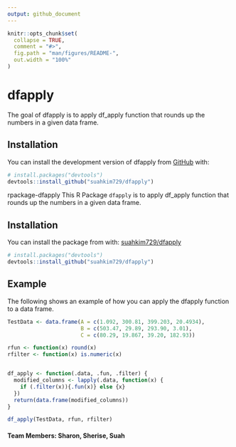 ```yaml
---
output: github_document
---
```


<!-- README.md is generated from README.Rmd. Please edit that file -->

```r
knitr::opts_chunk$set(
  collapse = TRUE,
  comment = "#>",
  fig.path = "man/figures/README-",
  out.width = "100%"
)
```

# dfapply

<!-- badges: start -->
<!-- badges: end -->

The goal of dfapply is to apply df_apply function that rounds up the numbers in a given data frame.

## Installation

You can install the development version of dfapply from [GitHub](https://github.com/suahkim729/dfapply) with:

```r
# install.packages("devtools")
devtools::install_github("suahkim729/dfapply")
```
 rpackage-dfapply
This R Package `dfapply` is to apply df_apply function that rounds up the numbers in a given data frame.


## Installation
You can install the package from with: [suahkim729/dfapply](https://github.com/suahkim729/dfapply)

```r
# install.packages("devtools")
devtools::install_github("suahkim729/dfapply")
```

## Example

The following shows an example of how you can apply the dfapply function to a data frame.

```r
TestData <- data.frame(A = c(1.092, 300.81, 399.203, 20.4934),
                       B = c(503.47, 29.89, 293.90, 3.01),
                       C = c(80.29, 19.867, 39.20, 182.93))

rfun <- function(x) round(x)
rfilter <- function(x) is.numeric(x)


df_apply <- function(.data, .fun, .filter) {
  modified_columns <- lapply(.data, function(x) {
    if (.filter(x)){.fun(x)} else {x}
  })
  return(data.frame(modified_columns))
}

df_apply(TestData, rfun, rfilter)
```

#### Team Members: Sharon, Sherise, Suah

